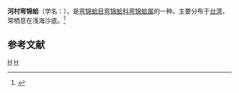 {{Speciesbox
| genus = Nuculana
| species = kawamurai
| authority = Habe, 1961
}}
'''河村弯锦蛤'''（学名：''{{lang|la|Nuculana kawamurai}}''），是[[弯锦蛤目|弯锦蛤目]][[弯锦蛤科|弯锦蛤科]][[弯锦蛤属|弯锦蛤属]]的一种。主要分布于[[台湾|台湾]]，常栖息在浅海沙底。<ref>{{cite web|url=http://shell.sinica.edu.tw/chinese/shellbase_detail.php?science_no=2954|title=国际贝库：河村弯锦蛤|publisher=台湾贝类资料库|accessdate=2009-08-11|archive-date=2016-03-04|archive-url=https://web.archive.org/web/20160304111138/http://shell.sinica.edu.tw/chinese/shellbase_detail.php?science_no=2954|dead-url=no}}</ref>

== 参考文献 ==
{{reflist}}
{{Taxonbar|from=Q11142097}}

[[Category:弯锦蛤属|H]]
[[Category:1961年描述的动物|H]]